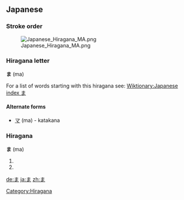 ==Japanese==
===Stroke order===
[[Image:Japanese Hiragana MA.png]]


===Hiragana letter===
'''ま''' (ma)

For a list of words starting with this hiragana see: [[Wiktionary:Japanese index ま]]
====Alternate forms====
*[[マ]] (ma) - katakana


===Hiragana===
[[Category:Hiragana]]
'''ま''' (ma)

# {{japdef|魔|[[demon]], [[devil]], [[evil]] [[spirit]], [[evil]] [[influence]]}}
# {{japdef|間|[[space]], [[timing]]}}

[[de:ま]]
[[ja:ま]]
[[zh:ま]]